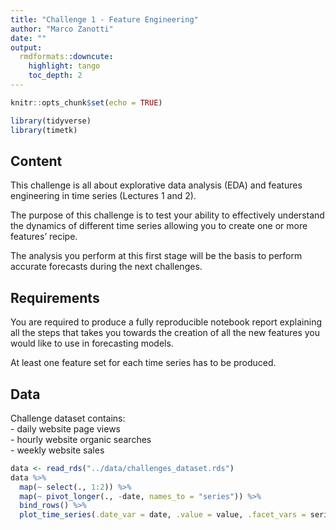 ```yaml
---
title: "Challenge 1 - Feature Engineering"
author: "Marco Zanotti"
date: ""
output: 
  rmdformats::downcute:
    highlight: tango
    toc_depth: 2
---
```


```r
knitr::opts_chunk$set(echo = TRUE)

library(tidyverse)
library(timetk)
```

## Content

This challenge is all about explorative data analysis (EDA) and
features engineering in time series (Lectures 1 and 2).  

The purpose of this challenge is to test your ability to effectively understand 
the dynamics of different time series allowing you to create one or more 
features' recipe.  

The analysis you perform at this first stage will be the basis to perform accurate
forecasts during the next challenges.  



## Requirements

You are required to produce a fully reproducible notebook report explaining 
all the steps that takes you towards the creation of all the new features 
you would like to use in forecasting models.  

At least one feature set for each time series has to be produced.  



## Data

Challenge dataset contains:  
- daily website page views   
- hourly website organic searches  
- weekly website sales  

```r
data <- read_rds("../data/challenges_dataset.rds")
data %>% 
  map(~ select(., 1:2)) %>% 
  map(~ pivot_longer(., -date, names_to = "series")) %>% 
  bind_rows() %>% 
  plot_time_series(.date_var = date, .value = value, .facet_vars = series, .facet_scales = "free")
```

